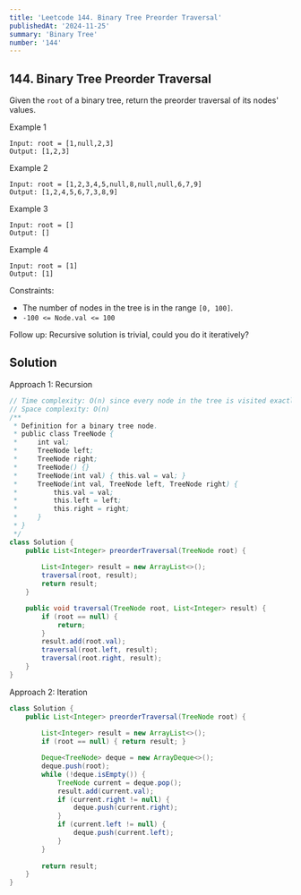 ```yaml
---
title: 'Leetcode 144. Binary Tree Preorder Traversal'
publishedAt: '2024-11-25'
summary: 'Binary Tree'
number: '144'
---
```


## 144. Binary Tree Preorder Traversal
Given the `root` of a binary tree, return the preorder traversal of its nodes' values.

Example 1
`````
Input: root = [1,null,2,3]
Output: [1,2,3]
`````

Example 2
`````
Input: root = [1,2,3,4,5,null,8,null,null,6,7,9]
Output: [1,2,4,5,6,7,3,8,9]
`````

Example 3
`````
Input: root = []
Output: []
`````

Example 4
`````
Input: root = [1]
Output: [1]
`````

Constraints:

- The number of nodes in the tree is in the range `[0, 100]`.
- `-100 <= Node.val <= 100`

Follow up: Recursive solution is trivial, could you do it iteratively?

## Solution
Approach 1: Recursion
````JAVA
// Time complexity: O(n) since every node in the tree is visited exactly once.
// Space complexity: O(n)
/**
 * Definition for a binary tree node.
 * public class TreeNode {
 *     int val;
 *     TreeNode left;
 *     TreeNode right;
 *     TreeNode() {}
 *     TreeNode(int val) { this.val = val; }
 *     TreeNode(int val, TreeNode left, TreeNode right) {
 *         this.val = val;
 *         this.left = left;
 *         this.right = right;
 *     }
 * }
 */
class Solution {
    public List<Integer> preorderTraversal(TreeNode root) {
        
        List<Integer> result = new ArrayList<>();
        traversal(root, result);
        return result;
    }

    public void traversal(TreeNode root, List<Integer> result) {
        if (root == null) {
            return;
        }
        result.add(root.val);
        traversal(root.left, result);
        traversal(root.right, result);
    }
}
````

Approach 2: Iteration
````JAVA
class Solution {
    public List<Integer> preorderTraversal(TreeNode root) {
        
        List<Integer> result = new ArrayList<>();
        if (root == null) { return result; }

        Deque<TreeNode> deque = new ArrayDeque<>();
        deque.push(root);
        while (!deque.isEmpty()) {
            TreeNode current = deque.pop();
            result.add(current.val);
            if (current.right != null) {
                deque.push(current.right);
            }
            if (current.left != null) {
                deque.push(current.left);
            }
        }
        
        return result;
    }
}
````